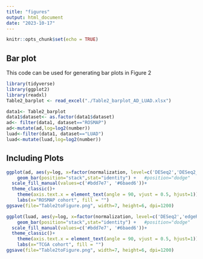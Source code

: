 ---
title: "figures"
output: html_document
date: "2023-10-17"
---

```{r setup, include=FALSE}
knitr::opts_chunk$set(echo = TRUE)
```

## Bar plot
This code can be used for generating bar plots in Figure 2
```{r}
library(tidyverse)
library(ggplot2)
library(readxl)
Table2_barplot <- read_excel("./Table2_barplot_AD_LUAD.xlsx")

data1<- Table2_barplot
data1$dataset<- as.factor(data1$dataset)
ad<- filter(data1, dataset=="ROSMAP")
ad<-mutate(ad,log=log2(number))
luad<-filter(data1, dataset=="LUAD")
luad<-mutate(luad,log=log2(number))
```


## Including Plots
```{r}
ggplot(ad, aes(y=log, x=factor(normalization, level=c('DESeq2','DESeq2_cov','edgeR','edgeR_cov', 'GeTMM','GeTMM_cov', 'FPKM','FPKM_cov','TPM','TPM_cov')), fill= factor(condition,levels=c("pathway","reaction")))) + 
    geom_bar(position="stack",stat="identity") +   #position="dodge"
  scale_fill_manual(values=c('#bdd7e7', '#6baed6'))+
  theme_classic()+
    theme(axis.text.x = element_text(angle = 90, vjust = 0.5, hjust=1)) +
    labs(x="ROSMAP cohort", fill = "")
ggsave(file="Table2toFigure.png", width=7, height=6, dpi=1200)

ggplot(luad, aes(y=log, x=factor(normalization, level=c('DESeq2','edgeR', 'GeTMM','FPKM','TPM')), fill= factor(condition,levels=c("pathway","reaction")))) + 
    geom_bar(position="stack",stat="identity") +   #position="dodge"
  scale_fill_manual(values=c('#bdd7e7', '#6baed6'))+
  theme_classic()+
    theme(axis.text.x = element_text(angle = 90, vjust = 0.5, hjust=1)) +
    labs(x="TCGA cohort", fill = "")
ggsave(file="Table2toFigure.png", width=7, height=6, dpi=1200)

```


